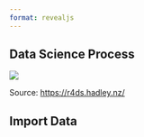 ```yaml
---
format: revealjs
---
```


## Data Science Process

![](https://r4ds.hadley.nz/diagrams/data-science/base.png)

::: aside
Source: <https://r4ds.hadley.nz/>
:::

## Import Data




